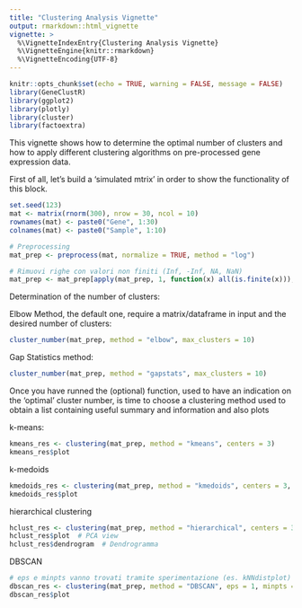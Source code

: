 ---
title: "Clustering Analysis Vignette"
output: rmarkdown::html_vignette
vignette: >
  %\VignetteIndexEntry{Clustering Analysis Vignette}
  %\VignetteEngine{knitr::rmarkdown}
  %\VignetteEncoding{UTF-8}
---

```{r setup, include=FALSE}
knitr::opts_chunk$set(echo = TRUE, warning = FALSE, message = FALSE)
library(GeneClustR)
library(ggplot2)
library(plotly)
library(cluster)
library(factoextra)
```

This vignette shows how to determine the optimal number of clusters and how to apply different clustering algorithms on pre-processed gene expression data.

First of all, let's build a 'simulated mtrix' in order to show the functionality of this block.

```{r}
set.seed(123)
mat <- matrix(rnorm(300), nrow = 30, ncol = 10)
rownames(mat) <- paste0("Gene", 1:30)
colnames(mat) <- paste0("Sample", 1:10)

# Preprocessing
mat_prep <- preprocess(mat, normalize = TRUE, method = "log")

# Rimuovi righe con valori non finiti (Inf, -Inf, NA, NaN)
mat_prep <- mat_prep[apply(mat_prep, 1, function(x) all(is.finite(x))), ]
```

Determination of the number of clusters:

Elbow Method, the default one, require a matrix/dataframe in input and the desired number of clusters:

```{r}
cluster_number(mat_prep, method = "elbow", max_clusters = 10)

```

Gap Statistics method:

```{r}
cluster_number(mat_prep, method = "gapstats", max_clusters = 10)

```

Once you have runned the (optional) function, used to have an indication on the 'optimal' cluster number, is time to choose a clustering method used to obtain a list containing useful summary and information and also plots

k-means:

```{r}
kmeans_res <- clustering(mat_prep, method = "kmeans", centers = 3)
kmeans_res$plot

```

k-medoids

```{r}
kmedoids_res <- clustering(mat_prep, method = "kmedoids", centers = 3, metric = "euclidean")
kmedoids_res$plot

```

hierarchical clustering

```{r}
hclust_res <- clustering(mat_prep, method = "hierarchical", centers = 3)
hclust_res$plot  # PCA view
hclust_res$dendrogram  # Dendrogramma

```

DBSCAN

```{r}
# eps e minpts vanno trovati tramite sperimentazione (es. kNNdistplot)
dbscan_res <- clustering(mat_prep, method = "DBSCAN", eps = 1, minpts = 2)
dbscan_res$plot

```

